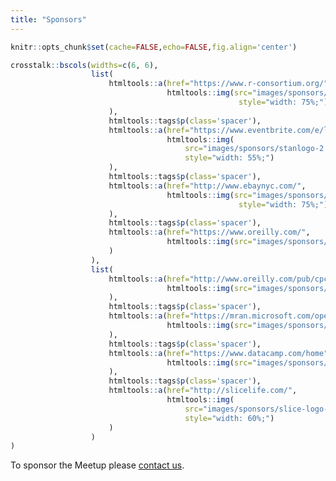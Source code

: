 ```yaml
---
title: "Sponsors"
---
```


```r
knitr::opts_chunk$set(cache=FALSE,echo=FALSE,fig.align='center')
```

```r
crosstalk::bscols(widths=c(6, 6),
                  list(
                      htmltools::a(href="https://www.r-consortium.org/",
                                   htmltools::img(src="images/sponsors/RConsortium-logo.png",
                                                   style="width: 75%;")
                      ),
                      htmltools::tags$p(class='spacer'),
                      htmltools::a(href="https://www.eventbrite.com/e/learn-bayes-mcmc-and-stan-2017-with-andrew-gelman-jonah-gabry-michael-betancourt-tickets-36284546054?discount=nyhackr",
                                   htmltools::img(
                                       src="images/sponsors/stanlogo-2.png",
                                       style="width: 55%;")
                      ),
                      htmltools::tags$p(class='spacer'),
                      htmltools::a(href="http://www.ebaynyc.com/",
                                   htmltools::img(src="images/sponsors/ebaynyc-web.png",
                                                   style="width: 75%;")
                      ),
                      htmltools::tags$p(class='spacer'),
                      htmltools::a(href="https://www.oreilly.com/",
                                   htmltools::img(src="images/sponsors/oreilly-logo.png")
                      )
                  ),
                  list(
                      htmltools::a(href="http://www.oreilly.com/pub/cpc/79528",
                                   htmltools::img(src="images/sponsors/JupyterCon.png")
                      ),
                      htmltools::tags$p(class='spacer'),
                      htmltools::a(href="https://mran.microsoft.com/open/",
                                   htmltools::img(src="images/sponsors/microsoft-logo.png")
                      ),
                      htmltools::tags$p(class='spacer'),
                      htmltools::a(href="https://www.datacamp.com/home",
                                   htmltools::img(src="images/sponsors/DataCampHorizontalFull.png")
                      ),
                      htmltools::tags$p(class='spacer'),
                      htmltools::a(href="http://slicelife.com/",
                                   htmltools::img(
                                       src="images/sponsors/slice-logo-primary-web-large.png",
                                       style="width: 60%;")
                      )
                  )
)
```

<p class='spacer'></p>

To sponsor the Meetup please [contact us](contact.html).